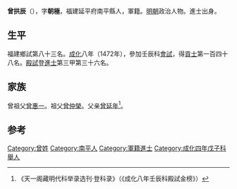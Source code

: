'''曾拱辰'''（{{bd|1436年||？}}），字'''朝極'''，福建延平府南平縣人，軍籍。[[明朝|明朝]]政治人物。進士出身。

== 生平 ==
福建鄉試第八十三名。[[成化|成化]]八年（1472年），參加壬辰科[[會試|會試]]，得[[貢士|貢士]]第一百四十八名。[[殿試|殿試]]登[[進士|進士]]第三甲第三十六名。

== 家族 ==
曾祖父[[曾惠一|曾惠一]]。祖父[[曾仲榮|曾仲榮]]。父亲[[曾延年|曾延年]]<ref>《天一阁藏明代科举录选刊·登科录》（《成化八年壬辰科殿試金榜》）</ref>。

==参考==
{{reflist}}

{{成化八年壬辰科殿試金榜}}

{{Authority control}}

{{DEFAULTSORT:}}
[[Category:曾姓|Category:曾姓]]
[[Category:南平人|Category:南平人]]
[[Category:軍籍進士|Category:軍籍進士]]
[[Category:成化四年戊子科舉人|Category:成化四年戊子科舉人]]


{{明朝人物小作品}}